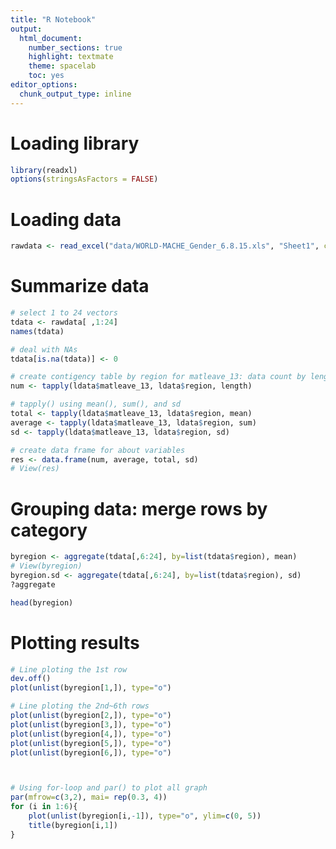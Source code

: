 ```yaml
---
title: "R Notebook"
output: 
  html_document: 
    number_sections: true
    highlight: textmate
    theme: spacelab
    toc: yes
editor_options: 
  chunk_output_type: inline
---
```


# Loading library
```r
library(readxl)
options(stringsAsFactors = FALSE)
```


# Loading data
```r
rawdata <- read_excel("data/WORLD-MACHE_Gender_6.8.15.xls", "Sheet1", col_names=T)
```


# Summarize data

```r
# select 1 to 24 vectors
tdata <- rawdata[ ,1:24]
names(tdata)

# deal with NAs
tdata[is.na(tdata)] <- 0

# create contigency table by region for matleave_13: data count by length()
num <- tapply(ldata$matleave_13, ldata$region, length)

# tapply() using mean(), sum(), and sd
total <- tapply(ldata$matleave_13, ldata$region, mean)
average <- tapply(ldata$matleave_13, ldata$region, sum)
sd <- tapply(ldata$matleave_13, ldata$region, sd)

# create data frame for about variables
res <- data.frame(num, average, total, sd)
# View(res)

```



# Grouping data: merge rows by category

```r
byregion <- aggregate(tdata[,6:24], by=list(tdata$region), mean)
# View(byregion)
byregion.sd <- aggregate(tdata[,6:24], by=list(tdata$region), sd)
?aggregate

head(byregion)

```




# Plotting results

```r
# Line ploting the 1st row
dev.off()
plot(unlist(byregion[1,]), type="o")

# Line ploting the 2nd~6th rows
plot(unlist(byregion[2,]), type="o")
plot(unlist(byregion[3,]), type="o")
plot(unlist(byregion[4,]), type="o")
plot(unlist(byregion[5,]), type="o")
plot(unlist(byregion[6,]), type="o")



# Using for-loop and par() to plot all graph
par(mfrow=c(3,2), mai= rep(0.3, 4))
for (i in 1:6){
    plot(unlist(byregion[i,-1]), type="o", ylim=c(0, 5))
	title(byregion[i,1])
}

```
